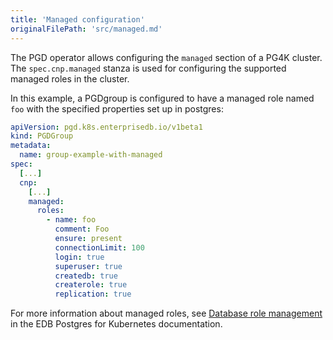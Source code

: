 ```yaml
---
title: 'Managed configuration'
originalFilePath: 'src/managed.md'
---
```


The PGD operator allows configuring the `managed` section of a PG4K cluster. The `spec.cnp.managed` stanza
is used for configuring the supported managed roles in the cluster.

In this example, a PGDgroup is configured to have a managed role named `foo` with the specified properties set up in postgres:

```yaml
apiVersion: pgd.k8s.enterprisedb.io/v1beta1
kind: PGDGroup
metadata:
  name: group-example-with-managed
spec:
  [...]
  cnp:
    [...]
    managed:
      roles:
        - name: foo
          comment: Foo
          ensure: present
          connectionLimit: 100
          login: true
          superuser: true
          createdb: true
          createrole: true
          replication: true
```

For more information about managed roles, see [Database role management](/postgres_for_kubernetes/latest/declarative_role_management/) in the EDB Postgres for Kubernetes documentation.

